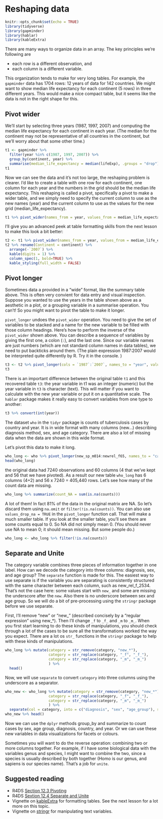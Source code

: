 # Reshaping data {#pivot}

```r
knitr::opts_chunk$set(echo = TRUE)
library(tidyverse)
library(gapminder)
library(hablar)
library(kableExtra)
```

There are many ways to organize data in an array. The key principles we're following are

* each row is a different observation, and
* each column is a different variable.

This organization tends to make for very long tables. For example, the `gapminder` data has 1704 rows: 12 years of data for 142 countries. We might want to show median life expectancy for each continent (5 rows) in three different years. This would make a nice compact table, but it seems like the data is not in the right shape for this.

## Pivot wider

We'll start by selecting three years (1987, 1997, 2007) and computing the median life expectancy for each continent in each year. (The median for the continent may not be representative of all countries in the continent, but we'll worry about that some other time.)


```r
t1 <- gapminder %>% 
  filter(year %in% c(1987, 1997, 2007)) %>%
  group_by(continent, year) %>%
  summarise(median_life_expectancy = median(lifeExp), .groups = "drop")
t1
```

Now we can see the data and it's not too large, the reshaping problem is clearer. I'd like to create a table with one row for each continent, one column for each year and the numbers in the grid should be the median life expectancy. This reshaping is called a pivot, specifically a pivot to make a wider table, and we simply need to specify the current column to use as the new names (year) and the current column to use as the values for the new grid (median_life_expectancy).

```r
t1 %>% pivot_wider(names_from = year, values_from = median_life_expectancy)
```

I'll give you an advanced peek at table formatting skills from the next lesson to make this look a bit better:

```r
t2 <- t1 %>% pivot_wider(names_from = year, values_from = median_life_expectancy)
t2 %>% rename(Continent = continent) %>%
  arrange(-`2007`) %>%
  kable(digits = 1) %>%
  column_spec(1, bold=TRUE) %>%
  kable_styling(full_width = FALSE)
```


## Pivot longer

Sometimes data a provided in a "wide" format, like the summary table above. This is often very convient for data entry and visual inspection. Suppose you wanted to use the years in the table shown above as a aesthetic in a plot, or a grouping variable in a summarise operation. You can't! So you might want to pivot the table to make it longer.

`pivot_longer` undoes the `pivot_wider` operation. You need to give the set of variables to be stacked and a name for the new variable to be filled with those column headings. Here's how to perform the inverse of the `pivot_wider` shown above. You can describe a sequence of variables by giving the first one, a colon (`:`), and the last one. Since our variable names are just numbers (which are not standard column names in data tables), we need to put backticks around them. (The plain expression 1987:2007 would be interpreted quite differently by R. Try it in the console. )

```r
t3 <- t2 %>% pivot_longer(cols = `1987`:`2007`, names_to = "year", values_to = "median_life_expectancy")
t3
```

There is an important difference between the original table `t1` and this recovered table `t3`: the year variable in t1 was an integer (numeric) but the year variable in `t3` is character (text). This will matter if you want to calculate with the new year variable or put it on a quantitative scale. The `hablar` package makes it really easy to convert variables from one type to another:

```r
t3 %>% convert(int(year))
```

The dataset `who` in the `tidyr` package is counts of tuberculosis cases by country and year. It is in wide format with many columns (new...) describing diagnosis method, sex, and age category. There are also a lot of missing data when the data are shown in this wide format. 

Let's pivot this data to make it long.

```r
who_long <- who %>% pivot_longer(new_sp_m014:newrel_f65, names_to = "category", values_to = "counts")
head(who_long)
```

the original data had 7240 observations and 60 columns (4 that we've kept and 56 that we have pivoted). As a result our new table `who_long` has 6 columns (4+2) and 56 x 7240 = 405,440 rows. Let's see how many of the count data are missing.

```r
who_long %>% summarize(count_NA = sum(is.na(counts)))
```

A lot of them! In fact 81% of the data in the original matrix are NA. So let's discard them using `na.omit` or `filter(!is.na(counts))`. You can also use `values_drop_na = TRUE` in the `pivot_longer` function call. That will make a much smaller table. If you look at the smaller table, you'll see there are some counts equal to 0. So NA did not simply mean 0. (You should never use NA to mean 0; it should mean missing. But some people do.) 

```r
who_long <- who_long %>% filter(!is.na(counts))
```

## Separate and Unite

The category variable combines three pieces of information together in one label. How can we decode the category into three columns: diagnosis, sex, and age group? The `separate` function is made for this. The easiest way to use separate is if the variable you are separating is consistently structured with the same character between each column, such as new_rel_f_2534. That's not the case here: some values start with `new_` and some are missing the underscore after the `new`. Also there is no underscore between sex and age group. So we will do a bit of pre-processing using the `stringr` package before we use separate.

First, I'll remove "new" or "new_" (described concisely by a "regular expression" using new_*). Then I'll change `_f` to `_f_` and `_m` to `_m_`. When you first start learning to do these kinds of manipulations, you should check through a lot of the cases to be sure all the transformations worked the way you expect. There are a lot os `str_` functions in the `stringr` package to help with these kinds of manipulations.

```r
who_long %>% mutate(category = str_remove(category, "new_*"),
                    category = str_replace(category, "_f", "_f_"),
                    category = str_replace(category, "_m", "_m_")
                    ) %>% 
  head()
```

Now, we will use `separate` to convert `category` into three columns using the underscore as a separator.

```r
who_new <- who_long %>% mutate(category = str_remove(category, "new_*"),
                    category = str_replace(category, "_f", "_f_"),
                    category = str_replace(category, "_m", "_m_")
                    ) %>% 
  separate(col = category, into = c("diagnosis", "sex", "age_group"), sep="_")
who_new %>% head()
```

Now we can use the `dplyr` methods group_by and summarize to count cases by sex, age group, diagnosis, country, and year. Or we can use these new variables in data visualizations for facets or colours.

Sometimes you will want to do the reverse operation: combining two or more columns together. For example, if I have some biological data with the variables genus and species, I might want to combine the two, since a species is usually described by both together (Homo is our genus, and sapiens is our species name). That's a job for `unite`.


## Suggested reading

* R4DS [Section 12.3 Pivoting](https://r4ds.had.co.nz/tidy-data.html#pivoting)
* R4DS [Sextion 12.4 Separate and Unite](https://r4ds.had.co.nz/tidy-data.html#separating-and-uniting)
* Vignette on [kableExtra](https://cran.r-project.org/web/packages/kableExtra/vignettes/awesome_table_in_html.html) for formatting tables. See the next lesson for a lot more on this topic.
* Vignette on [stringr](https://cran.r-project.org/web/packages/stringr/vignettes/stringr.html) for manipulating text variables.
